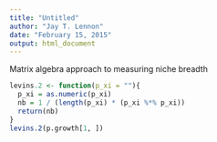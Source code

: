```yaml
---
title: "Untitled"
author: "Jay T. Lennon"
date: "February 15, 2015"
output: html_document
---
```


Matrix algebra approach to measuring niche breadth
```r
levins.2 <- function(p_xi = ""){
  p_xi = as.numeric(p_xi)
  nb = 1 / (length(p_xi) * (p_xi %*% p_xi))
  return(nb)
}  
levins.2(p.growth[1, ])
```